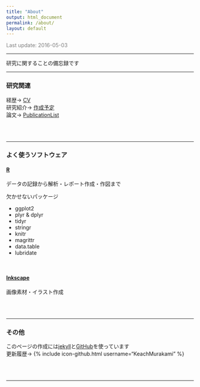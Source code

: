 ```yaml
---
title: "About"
output: html_document
permalink: /about/
layout: default
---
```


<FONT color="grey">Last update: 2016-05-03  </FONT><br>

-----

研究に関することの備忘録です  

-----

### 研究関連
経歴→ [CV](https://keachmurakami.github.io/CV/jp.html/)  
研究紹介→ [作成予定](https://keachmurakami.github.io/)  
論文→ [PublicationList](https://keachmurakami.github.io/publication_list/)  

<br>
<br>

-----

### よく使うソフトウェア  

#### [R](https://www.r-project.org/)
データの記録から解析・レポート作成・作図まで  

欠かせないパッケージ  
<ul>
  <li>ggplot2</li>
  <li>plyr & dplyr</li>
  <li>tidyr</li>
  <li>stringr</li>
  <li>knitr</li>
  <li>magrittr</li>
  <li>data.table</li>
  <li>lubridate</li>
</ul>  

<br>

#### [Inkscape](https://inkscape.org/ja/)
画像素材・イラスト作成

<br>
<br>

-----

### その他  
このページの作成には[jekyll](https://jekyllrb.com)と[GitHub](https://github.com/)を使っています  
更新履歴→ {% include icon-github.html username="KeachMurakami" %}  

<br>
<br>

-----
